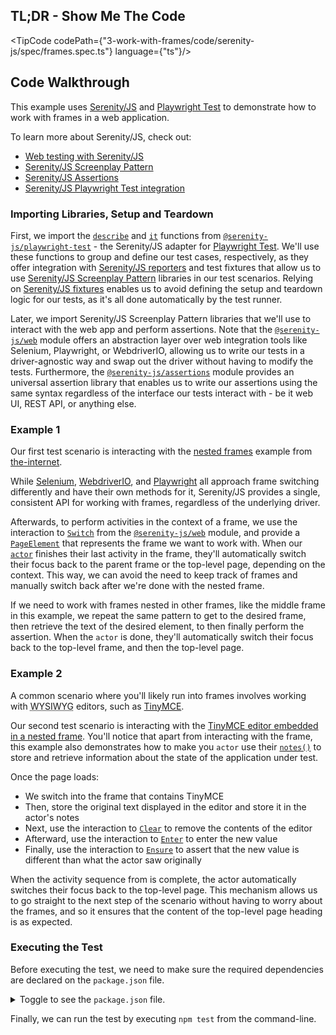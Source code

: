 
## TL;DR - Show Me The Code

<TipCode codePath={"3-work-with-frames/code/serenity-js/spec/frames.spec.ts"} language={"ts"}/>

## Code Walkthrough

This example uses [Serenity/JS](https://serenity-js.org) and [Playwright Test](https://serenity-js.org/handbook/test-runners/playwright-test/)
to demonstrate how to work with frames in a web application.

To learn more about Serenity/JS, check out:
- [Web testing with Serenity/JS](https://serenity-js.org/handbook/web-testing/)
- [Serenity/JS Screenplay Pattern](https://serenity-js.org/handbook/design/screenplay-pattern/)
- [Serenity/JS Assertions](https://serenity-js.org/handbook/design/assertions/)
- [Serenity/JS Playwright Test integration](https://serenity-js.org/handbook/test-runners/playwright-test/)

### Importing Libraries, Setup and Teardown

First, we import the [`describe`](https://serenity-js.org/api/playwright-test/function/describe/)
and [`it`](https://serenity-js.org/api/playwright-test/function/it/) functions from
[`@serenity-js/playwright-test`](https://serenity-js.org/api/playwright-test/) - the Serenity/JS adapter for [Playwright Test](https://serenity-js.org/handbook/test-runners/playwright-test/).
We'll use these functions to group and define our test cases, respectively,
as they offer integration with [Serenity/JS reporters](https://serenity-js.org/handbook/reporting/)
and test fixtures that allow us to use [Serenity/JS Screenplay Pattern](https://serenity-js.org/handbook/design/screenplay-pattern/)
libraries in our test scenarios.
Relying on [Serenity/JS fixtures](https://serenity-js.org/api/playwright-test/interface/SerenityFixtures/) enables us
to avoid defining the setup and teardown logic for our tests, as it's all done automatically by the test runner.

Later, we import Serenity/JS Screenplay Pattern libraries that we'll use to interact with the web app
and perform assertions.
Note that the [`@serenity-js/web`](https://serenity-js.org/api/web/) module offers an abstraction layer over web integration
tools like Selenium, Playwright, or WebdriverIO, allowing us to write our tests in a driver-agnostic way and swap out
the driver without having to modify the tests.
Furthermore, the [`@serenity-js/assertions`](https://serenity-js.org/api/assertions/) module provides an universal
assertion library that enables us to write our assertions using the same syntax regardless of the interface
our tests interact with - be it web UI, REST API, or anything else.

### Example 1

Our first test scenario is interacting with the [nested frames](https://the-internet.herokuapp.com/nested_frames)
example from [the-internet](https://the-internet.herokuapp.com/nested_frames).

While [Selenium](https://www.selenium.dev/documentation/webdriver/interactions/windows/),
[WebdriverIO](https://webdriver.io/docs/api/webdriver/#switchtoframe),
and [Playwright](https://playwright.dev/docs/api/class-page#page-frame) all approach frame switching differently and have their own methods for it,
Serenity/JS provides a single, consistent API for working with frames, regardless of the underlying driver.

Afterwards, to perform activities in the context of a frame, we use the interaction to [`Switch`](https://serenity-js.org/api/web/class/Switch/) from the
[`@serenity-js/web`](https://serenity-js.org/api/web/) module, and provide a [`PageElement`](https://serenity-js.org/api/web/class/PageElement/)
that represents the frame we want to work with.
When our [`actor`](https://serenity-js.org/handbook/design/screenplay-pattern/#actors) finishes their last activity in the frame,
they'll automatically switch their focus back to the parent frame or the top-level page, depending on the context.
This way, we can avoid the need to keep track of frames and manually switch back after we're done with the nested frame.

If we need to work with frames nested in other frames, like the middle frame in this example, we repeat the same pattern
to get to the desired frame, then retrieve the text of the desired element, to then finally perform the assertion.
When the `actor` is done, they'll automatically switch their focus back to the top-level frame, and then the top-level page.

### Example 2

A common scenario where you'll likely run into frames involves working with
<abbr title="What You See Is What You Get">WYSIWYG</abbr> editors, such as [TinyMCE](https://www.tinymce.com/).

Our second test scenario is interacting with the [TinyMCE editor embedded in a nested frame](https://the-internet.herokuapp.com/iframe).
You'll notice that apart from interacting with the frame, this example also demonstrates how to make you `actor`
use their [`notes()`](https://serenity-js.org/api/core/class/TakeNotes/) to store and retrieve information about the state of the application under test.

Once the page loads:
- We switch into the frame that contains TinyMCE
- Then, store the original text displayed in the editor and store it in the actor's notes
- Next, use the interaction to [`Clear`](https://serenity-js.org/api/web/class/Clear/) to remove the contents of the editor
- Afterward, use the interaction to [`Enter`](https://serenity-js.org/api/web/class/Enter/) to enter the new value
- Finally, use the interaction to [`Ensure`](https://serenity-js.org/api/assertions/class/Ensure/) to assert that the new value is different than what the actor saw originally

When the activity sequence from is complete, the actor automatically switches their focus back to the top-level page.
This mechanism allows us to go straight to the next step of the scenario without having to worry about the frames,
and so it ensures that the content of the top-level page heading is as expected.

### Executing the Test

Before executing the test, we need to make sure the required dependencies are declared on the `package.json` file.

<details>
    <summary>Toggle to see the <code>package.json</code> file.</summary>
    <div>
        <TipCode codePath={"3-work-with-frames/code/serenity-js/package.json"} language={"json"}/>
    </div>
</details>

Finally, we can run the test by executing `npm test` from the command-line.



